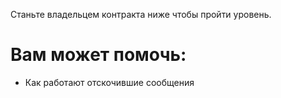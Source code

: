Станьте владельцем контракта ниже чтобы пройти уровень.

# Вам может помочь:

- Как работают отскочившие сообщения
